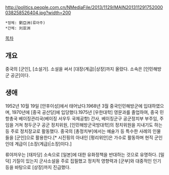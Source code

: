 http://politics.people.com.cn/NMediaFile/2013/1129/MAIN201311291752000038258526404.jpg?width=200

 *정체: 劉亞洲(류아주)
 *간체: 刘亚洲

[[목차]]
== 개요 ==
중국의 [군인], [소설가]. 소설을 써서 [대장(계급)|상장]까지 올랐다. 소속은 [인민해방군 공군]이다.
== 생애 ==
1952년 10월 19일 [안후이성]에서 태어났다.1968년 3월 중국인민해방군에 입대하였으며, 1970년에 [중국 공산당]에 입당했다.1975년 [우한대학] 영문과를 졸업하여, 중국 민항총국 베이징관리국(베이징 서우두 국제공항) 간사, 베이징군구 공군정치부 부주임, 주임을 거쳐 청두군구 공군 정치위원, [인민해방군국방대학]의 정치위원을 지내기도 하는 등 주로 정치장교로 활동했다. 중국의 [총정치부]에서는 예술가 등 특수한 사례의 인물들을 [군인]으로 활용한다.[* 시진핑의 아내인 [펑리위안]은 가수로 활동하며 현직 군인인데 계급이 [소장(계급)|소장]이다.]

류야저우는 [태자당] 소속으로 [일본]에 대한 유화정책을 반대하는 것으로 유명하다. [밀덕] 기질이 있는지 군사소설을 주로 집필했고 정치적 영향력과 [군부]와 대중적인 인기 등을 바탕으로 [상장]까지 진급했다.
